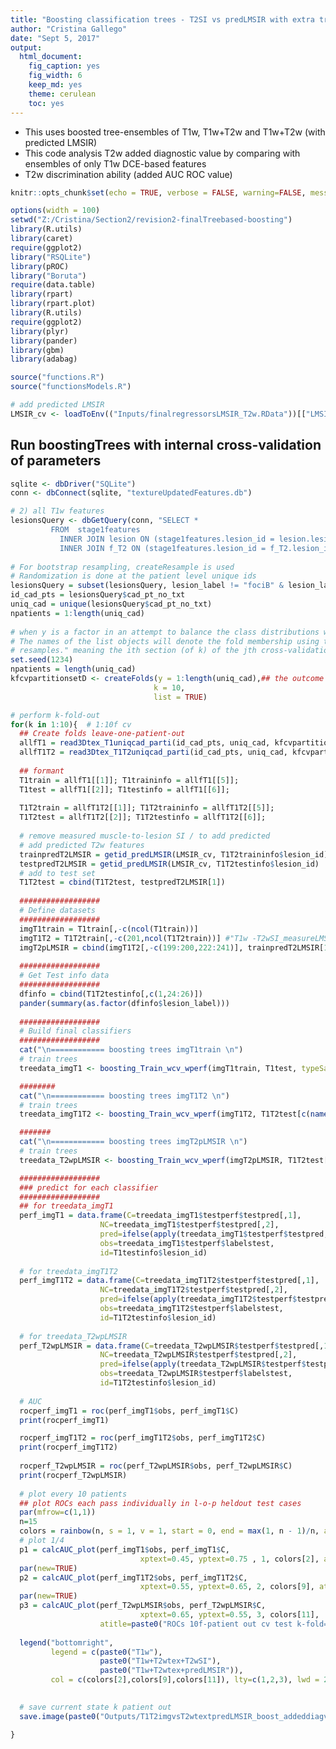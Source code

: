 ---
title: "Boosting classification trees - T2SI vs predLMSIR with extra trees "
author: "Cristina Gallego"
date: "Sept 5, 2017"
output: 
  html_document: 
    fig_caption: yes
    fig_width: 6
    keep_md: yes
    theme: cerulean
    toc: yes
---

* This uses boosted tree-ensembles of T1w, T1w+T2w and T1w+T2w (with predicted LMSIR) 
* This code analysis T2w added diagnostic value by comparing with ensembles of only T1w DCE-based features
* T2w discrimination ability (added AUC ROC value)

```{r setup, include=FALSE}
knitr::opts_chunk$set(echo = TRUE, verbose = FALSE, warning=FALSE, message=FALSE, comment="", cache = TRUE)

options(width = 100)
setwd("Z:/Cristina/Section2/revision2-finalTreebased-boosting")
library(R.utils)
library(caret)
require(ggplot2)
library("RSQLite")
library(pROC)
library("Boruta")
require(data.table)
library(rpart)
library(rpart.plot)
library(R.utils)
require(ggplot2)
library(plyr)
library(pander)
library(gbm)
library(adabag)

source("functions.R")
source("functionsModels.R")

# add predicted LMSIR
LMSIR_cv <- loadToEnv(("Inputs/finalregressorsLMSIR_T2w.RData"))[["LMSIR_cv"]]; 
```

## Run boostingTrees with internal cross-validation of parameters
```{r run-boosting}
sqlite <- dbDriver("SQLite")
conn <- dbConnect(sqlite, "textureUpdatedFeatures.db")

# 2) all T1w features
lesionsQuery <- dbGetQuery(conn, "SELECT *
         FROM  stage1features
           INNER JOIN lesion ON (stage1features.lesion_id = lesion.lesion_id)
           INNER JOIN f_T2 ON (stage1features.lesion_id = f_T2.lesion_id)")
 
# For bootstrap resampling, createResample is used
# Randomization is done at the patient level unique ids
lesionsQuery = subset(lesionsQuery, lesion_label != "fociB" & lesion_label != "fociM" ) # exclude foci at this point
id_cad_pts = lesionsQuery$cad_pt_no_txt
uniq_cad = unique(lesionsQuery$cad_pt_no_txt)
npatients = 1:length(uniq_cad)
  
# when y is a factor in an attempt to balance the class distributions within the splits.
# The names of the list objects will denote the fold membership using the pattern 
# resamples." meaning the ith section (of k) of the jth cross-validation set (of times).
set.seed(1234)
npatients = length(uniq_cad)
kfcvpartitionsetD <- createFolds(y = 1:length(uniq_cad),## the outcome data are needed
                                k = 10, 
                                list = TRUE)

# perform k-fold-out
for(k in 1:10){  # 1:10f cv
  ## Create folds leave-one-patient-out
  allfT1 = read3Dtex_T1uniqcad_parti(id_cad_pts, uniq_cad, kfcvpartitionsetD, 10, k)
  allfT1T2 = read3Dtex_T1T2uniqcad_parti(id_cad_pts, uniq_cad, kfcvpartitionsetD, 10, k)
    
  ## formant
  T1train = allfT1[[1]]; T1traininfo = allfT1[[5]]; 
  T1test = allfT1[[2]]; T1testinfo = allfT1[[6]];  
  
  T1T2train = allfT1T2[[1]]; T1T2traininfo = allfT1T2[[5]]; 
  T1T2test = allfT1T2[[2]]; T1T2testinfo = allfT1T2[[6]];  
  
  # remove measured muscle-to-lesion SI / to add predicted
  # add predicted T2w features
  trainpredT2LMSIR = getid_predLMSIR(LMSIR_cv, T1T2traininfo$lesion_id)
  testpredT2LMSIR = getid_predLMSIR(LMSIR_cv, T1T2testinfo$lesion_id)
  # add to test set
  T1T2test = cbind(T1T2test, testpredT2LMSIR[1])
  
  ##################
  # Define datasets
  ##################
  imgT1train = T1train[,-c(ncol(T1train))]
  imgT1T2 = T1T2train[,-c(201,ncol(T1T2train))] #"T1w -T2wSI_measureLMSIR"
  imgT2pLMSIR = cbind(imgT1T2[,-c(199:200,222:241)], trainpredT2LMSIR[1]) #"T1w+T2wSI_predictedLMSIR"
  
  ##################
  # Get Test info data
  ##################   
  dfinfo = cbind(T1T2testinfo[,c(1,24:26)])
  pander(summary(as.factor(dfinfo$lesion_label)))
  
  ##################   
  # Build final classifiers
  ##################
  cat("\n============ boosting trees imgT1train \n")
  # train trees
  treedata_imgT1 <- boosting_Train_wcv_wperf(imgT1train, T1test, typeSampling="oversmin")

  ######## 
  cat("\n============ boosting trees imgT1T2 \n")
  # train trees
  treedata_imgT1T2 <- boosting_Train_wcv_wperf(imgT1T2, T1T2test[c(names(imgT1T2))], typeSampling="oversmin")

  #######  
  cat("\n============ boosting trees imgT2pLMSIR \n")
  # train trees
  treedata_T2wpLMSIR <- boosting_Train_wcv_wperf(imgT2pLMSIR, T1T2test[c(names(imgT2pLMSIR))], typeSampling="oversmin")

  ##################
  ### predict for each classifier
  ##################
  ## for treedata_imgT1
  perf_imgT1 = data.frame(C=treedata_imgT1$testperf$testpred[,1],
                    NC=treedata_imgT1$testperf$testpred[,2],
                    pred=ifelse(apply(treedata_imgT1$testperf$testpred, 1, which.max)==1,"C","NC"), 
                    obs=treedata_imgT1$testperf$labelstest,
                    id=T1testinfo$lesion_id)
  
  # for treedata_imgT1T2
  perf_imgT1T2 = data.frame(C=treedata_imgT1T2$testperf$testpred[,1],
                    NC=treedata_imgT1T2$testperf$testpred[,2],
                    pred=ifelse(apply(treedata_imgT1T2$testperf$testpred, 1, which.max)==1,"C","NC"),
                    obs=treedata_imgT1T2$testperf$labelstest,
                    id=T1T2testinfo$lesion_id) 
  
  # for treedata_T2wpLMSIR
  perf_T2wpLMSIR = data.frame(C=treedata_T2wpLMSIR$testperf$testpred[,1],
                    NC=treedata_T2wpLMSIR$testperf$testpred[,2],
                    pred=ifelse(apply(treedata_T2wpLMSIR$testperf$testpred, 1, which.max)==1,"C","NC"),
                    obs=treedata_T2wpLMSIR$testperf$labelstest,
                    id=T1T2testinfo$lesion_id) 
  
  # AUC
  rocperf_imgT1 = roc(perf_imgT1$obs, perf_imgT1$C)
  print(rocperf_imgT1)

  rocperf_imgT1T2 = roc(perf_imgT1T2$obs, perf_imgT1T2$C)
  print(rocperf_imgT1T2)
  
  rocperf_T2wpLMSIR = roc(perf_T2wpLMSIR$obs, perf_T2wpLMSIR$C)
  print(rocperf_T2wpLMSIR)
   
  # plot every 10 patients
  ## plot ROCs each pass individually in l-o-p heldout test cases
  par(mfrow=c(1,1))
  n=15
  colors = rainbow(n, s = 1, v = 1, start = 0, end = max(1, n - 1)/n, alpha = 1)
  # plot 1/4
  p1 = calcAUC_plot(perf_imgT1$obs, perf_imgT1$C, 
                             xptext=0.45, yptext=0.75 , 1, colors[2], atitle="")
  par(new=TRUE)
  p2 = calcAUC_plot(perf_imgT1T2$obs, perf_imgT1T2$C, 
                             xptext=0.55, yptext=0.65, 2, colors[9], atitle="")
  par(new=TRUE)
  p3 = calcAUC_plot(perf_T2wpLMSIR$obs, perf_T2wpLMSIR$C,
                             xptext=0.65, yptext=0.55, 3, colors[11], 
                    atitle=paste0("ROCs 10f-patient out cv test k-fold= ",k))
  
  legend("bottomright", 
         legend = c(paste0("T1w"),
                    paste0("T1w+T2wtex+T2wSI"),
                    paste0("T1w+T2wtex+predLMSIR")),
         col = c(colors[2],colors[9],colors[11]), lty=c(1,2,3), lwd = 2)

    
  # save current state k patient out
  save.image(paste0("Outputs/T1T2imgvsT2wtextpredLMSIR_boost_addeddiagvalue_extratrees_cv",k,".RData"))

}

```


